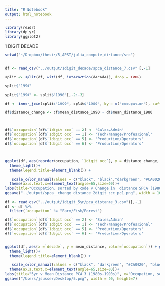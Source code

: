 ```yaml
---
title: "R Notebook"
output: html_notebook
---
```




```r
library(readr)
library(dplyr)
library(ggplot2)
```

1 DIGIT DECADE
```r
setwd("~/Dropbox/thesis/5_APST/julia_compute_distance/src") 


df <- read_csv("../output/1digit_decade/spca_distance_7.csv")[,-1]

split <- split(df, with(df, interaction(decade)), drop = TRUE)

split$"1990"

split$"1990" <- split$"1990"[,-2:-3]

df <- inner_join(split$"1990", split$"1980", by = c("occupation"), suffix=c("_1990","_1980"))

df$distance_change <- df$mean_distance_1990 - df$mean_distance_1980



df$`occupation`[df$`1digit occ` == 2] <- 'Sales/Admin'
df$`occupation`[df$`1digit occ` == 1] <- 'Tech/Manage/Professional'
df$`occupation`[df$`1digit occ` == 5] <- 'Production/Operators'
df$`occupation`[df$`1digit occ` == 6] <- 'Production/Operators'



ggplot(df, aes(reorder(occupation, `1digit occ`), y = distance_change, color=`occupation`)) + geom_point() +   
  theme_light()+
  theme(legend.title=element_blank()) +
  
   scale_color_manual(values = c("black", "black","darkgreen", "#CA0020", "blue")) +
  theme(axis.text.x=element_text(angle=65,size=10))+
labs(title="Occupation, sorted by code v Change in  distance SPCA (1980s-1990s)", x="Occupation, sorted by code", y="Change in  distance (1980s-1990s)")
ggsave("../output/spca__change_distance_2digit_occ_pc1.png", width = 10, height=7)
```


```r
df <- read_csv("../output/1digit_5yr/pca_distance_3.csv")[,-1]
df <- df %>%
  filter(`occupation` != "Farm/Fish/Forest")

df$`occupation`[df$`1digit occ` == 2] <- 'Sales/Admin'
df$`occupation`[df$`1digit occ` == 1] <- 'Tech/Manage/Professional'
df$`occupation`[df$`1digit occ` == 5] <- 'Production/Operators'
df$`occupation`[df$`1digit occ` == 6] <- 'Production/Operators'


ggplot(df, aes(x =`decade`, y = mean_distance, color=`occupation`)) + geom_line() +   
  theme_light()+
  theme(legend.title=element_blank()) +
  
   scale_color_manual(values = c("black", "darkgreen", "#CA0020", "blue")) +
  theme(axis.text.x=element_text(angle=65,size=10))+
labs(title="5yr v Mean Distance PCA_3 (1980s-1990s)", x="Occupation, sorted by code", y="Mean distance")
ggsave("/Users/jsusser/Desktop/5.png", width = 10, height=7)
```







